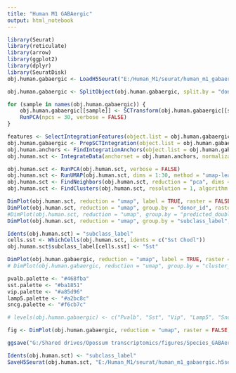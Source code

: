 ```yaml
---
title: "Human M1 GABAergic"
output: html_notebook
---
```


```r

library(Seurat)
library(reticulate)
library(arrow)
library(ggplot2)
library(dplyr)
library(SeuratDisk)
obj.human.gabaergic <- LoadH5Seurat("E:/Human_M1/seurat/human_m1_gabaergic.h5Seurat")

```

```r

obj.human.gabaergic <- SplitObject(obj.human.gabaergic, split.by = "donor_id")

for (sample in names(obj.human.gabaergic)) {
    obj.human.gabaergic[[sample]] <- SCTransform(obj.human.gabaergic[[sample]], vst.flavor = "v2", verbose = FALSE) %>%
    RunPCA(npcs = 30, verbose = FALSE)
}

```


```r

features <- SelectIntegrationFeatures(object.list = obj.human.gabaergic, nfeatures = 2000)
obj.human.gabaergic <- PrepSCTIntegration(object.list = obj.human.gabaergic, anchor.features = features)
obj.human.anchors <- FindIntegrationAnchors(object.list = obj.human.gabaergic, normalization.method = "SCT", anchor.features = features)
obj.human.sct <- IntegrateData(anchorset = obj.human.anchors, normalization.method = "SCT")

```


```r

obj.human.sct <- RunPCA(obj.human.sct, verbose = FALSE)
obj.human.sct <- RunUMAP(obj.human.sct, dims = 1:30, method = "umap-learn", reduction = "pca")
obj.human.sct <- FindNeighbors(obj.human.sct, reduction = "pca", dims = 1:30)
obj.human.sct <- FindClusters(obj.human.sct, resolution = 1, algorithm = 4, method = "igraph")

```


```r

DimPlot(obj.human.sct, reduction = "umap", label = TRUE, raster = FALSE) + NoLegend() + xlim(-18, 18) + ylim(-18, 18) + coord_equal()
DimPlot(obj.human.sct, reduction = "umap", group.by = "donor_id", raster = FALSE) + xlim(-18, 18) + ylim(-18, 18) + coord_equal()
#DimPlot(obj.human.sct, reduction = "umap", group.by = "predicted_doublets", raster = FALSE) + xlim(-18, 18) + ylim(-18, 18) + coord_equal()
DimPlot(obj.human.sct, reduction = "umap", group.by = "subclass_label", raster = FALSE) + xlim(-18, 18) + ylim(-18, 18) + coord_equal()

```


```r
Idents(obj.human.sct) = "subclass_label"
cells.sst <- WhichCells(obj.human.sct, idents = c("Sst Chodl"))
obj.human.sct$subclass_label[cells.sst] <- "Sst"
```


```r

DimPlot(obj.human.gabaergic, reduction = "umap", label = TRUE, raster = FALSE) + NoLegend() + xlim(-15, 15) + ylim(-15, 15) + coord_equal()
# DimPlot(obj.human.gabaergic, reduction = "umap", group.by = "cluster_label", raster = FALSE) + xlim(-15, 12) + ylim(-15, 15) + coord_equal()

```

```r

pvalb.palette <- "#468fba"
sst.palette <- "#ba1851"
vip.palette <- "#a85d96"
lamp5.palette <- "#a2bc8c"
sncg.palette <- "#f6cb7c"

# levels(obj.human.gabaergic) <- c("Pvalb", "Sst", "Vip", "Lamp5", "Sncg")

fig <- DimPlot(obj.human.gabaergic, reduction = "umap", raster = FALSE, label = TRUE, cols = c(pvalb.palette, sst.palette, vip.palette, lamp5.palette, sncg.palette)) + NoLegend() + xlim(-13, 17) + ylim(-17, 13) + coord_equal()

ggsave("G:/Shared drives/Opossum transcriptomics/figures/Species_GABAergic_UMAP_Plots/Human_UMAP_GABAergic_subclass.png", fig, width=4, height=4, dpi=500)

```


```r

Idents(obj.human.sct) <- "subclass_label"
SaveH5Seurat(obj.human.sct, "E:/Human_M1/seurat/human_m1_gabaergic.h5seurat", overwrite = TRUE, verbose = TRUE)

```


